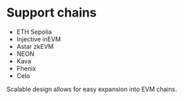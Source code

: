 # Support chains

- ETH Sepolia
- Injective inEVM
- Astar zkEVM
- NEON
- Kava
- Fhenix
- Celo

Scalable design allows for easy expansion into EVM chains.
